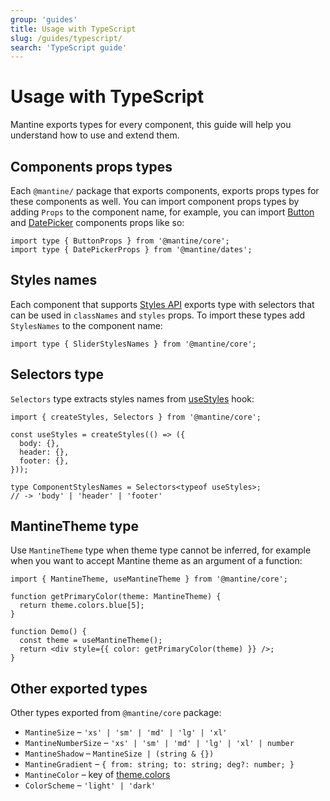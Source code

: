 ```yaml
---
group: 'guides'
title: Usage with TypeScript
slug: /guides/typescript/
search: 'TypeScript guide'
---
```


# Usage with TypeScript

Mantine exports types for every component, this guide will help you understand how to use and extend them.

## Components props types

Each `@mantine/` package that exports components, exports props types for these components as well.
You can import component props types by adding `Props` to the component name, for example, you can import
[Button](/core/button/) and [DatePicker](/dates/date-picker/) components props like so:

```tsx
import type { ButtonProps } from '@mantine/core';
import type { DatePickerProps } from '@mantine/dates';
```

## Styles names

Each component that supports [Styles API](/styles/styles-api/) exports type with selectors that can be used in `classNames` and `styles` props.
To import these types add `StylesNames` to the component name:

```tsx
import type { SliderStylesNames } from '@mantine/core';
```

## Selectors type

`Selectors` type extracts styles names from [useStyles](/styles/create-styles/) hook:

```tsx
import { createStyles, Selectors } from '@mantine/core';

const useStyles = createStyles(() => ({
  body: {},
  header: {},
  footer: {},
}));

type ComponentStylesNames = Selectors<typeof useStyles>;
// -> 'body' | 'header' | 'footer'
```

## MantineTheme type

Use `MantineTheme` type when theme type cannot be inferred, for example when you want to accept Mantine theme as an argument of a function:

```tsx
import { MantineTheme, useMantineTheme } from '@mantine/core';

function getPrimaryColor(theme: MantineTheme) {
  return theme.colors.blue[5];
}

function Demo() {
  const theme = useMantineTheme();
  return <div style={{ color: getPrimaryColor(theme) }} />;
}
```

## Other exported types

Other types exported from `@mantine/core` package:

- `MantineSize` – `'xs' | 'sm' | 'md' | 'lg' | 'xl'`
- `MantineNumberSize` – `'xs' | 'sm' | 'md' | 'lg' | 'xl' | number`
- `MantineShadow` – `MantineSize | (string & {})`
- `MantineGradient` – `{ from: string; to: string; deg?: number; }`
- `MantineColor` – key of [theme.colors](/theming/colors/)
- `ColorScheme` – `'light' | 'dark'`
